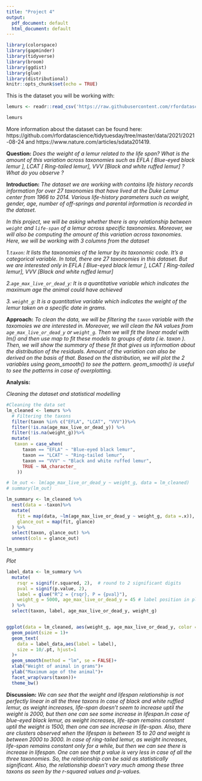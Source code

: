 ```yaml
---
title: "Project 4"
output:
  pdf_document: default
  html_document: default
---
```


```r
library(colorspace)
library(gapminder)
library(tidyverse)
library(broom)
library(ggdist)
library(glue)
library(distributional)
knitr::opts_chunk$set(echo = TRUE)
```

This is the dataset you will be working with:

```r
lemurs <- readr::read_csv('https://raw.githubusercontent.com/rfordatascience/tidytuesday/master/data/2021/2021-08-24/lemur_data.csv')

lemurs
```

More information about the dataset can be found here:
https://github.com/rfordatascience/tidytuesday/tree/master/data/2021/2021-08-24 and https://www.nature.com/articles/sdata201419.


**Question:** *Does the weight of a lemur related to the life span? What is the amount of this variation across taxonomies such as EFLA [ Blue-eyed black lemur ], LCAT [ Ring-tailed lemur], VVV [Black and white ruffed lemur] ?What do you observe ?*

**Introduction:** *The dataset we are working with contains life history records information for over 27 taxonomies that have lived at the Duke Lemur center from 1966 to 2014. Various life-history parameters such as weight, gender, age, number of off-springs and parental information is recorded in the dataset.*

*In this project, we will be asking whether there is any relationship between `weight` and `life-span` of a lemur across specific taxonomies. Moreover, we will also be computing the amount of this variation across taxonomies. Here, we will be working with 3 columns from the dataset*

*1.`taxon`: It lists the taxonomies of the lemur by its taxonomic code. It's a categorical variable. In total, there are 27 taxonomies in this dataset. But we are interested only in EFLA [ Blue-eyed black lemur ], LCAT [ Ring-tailed lemur], VVV [Black and white ruffed lemur]*

*2.`age_max_live_or_dead_y`: It is a quantitative variable which indicates the maximum age the animal could have achieved*

*3. `weight_g`: It is a quantitative variable which indicates the weight of the lemur taken on a specific date in grams.*

**Approach:** *To clean the data, we will be filtering the `taxon` variable with the taxomoies we are interested in. Moreover, we will clean the NA values from `age_max_live_or_dead_y` or `weight_g`. Then we will fit the linear model with lm() and then use map to fit these models to groups of data ( ie. taxon ). Then, we will show the summary of these fit that gives us information about the distribution of the residuals. Amount of the variation can also be derived on the basis of that. Based on the distribution, we will plot the 2 variables using geom_smooth() to see the pattern. geom_smooth() is useful to see the patterns in case of overplotting.*

**Analysis:**

*Cleaning the dataset and statistical modelling*

```r

#Cleaning the data set
lm_cleaned <- lemurs %>%
  # Filtering the taxons
  filter(taxon %in% c("EFLA", "LCAT", "VVV"))%>%
  filter(!is.na(age_max_live_or_dead_y)) %>%
  filter(!is.na(weight_g))%>%
  mutate(
   taxon = case_when(
      taxon == "EFLA" ~ "Blue-eyed black lemur",
      taxon == "LCAT" ~ "Ring-tailed lemur",
      taxon == "VVV" ~ "Black and white ruffed lemur",
      TRUE ~ NA_character_
    ))

# lm_out <- lm(age_max_live_or_dead_y ~ weight_g, data = lm_cleaned)
# summary(lm_out)

lm_summary <- lm_cleaned %>%
  nest(data = -taxon)%>%
  mutate(
    fit = map(data, ~lm(age_max_live_or_dead_y ~ weight_g, data =.x)),
    glance_out = map(fit, glance)
  ) %>%
  select(taxon, glance_out) %>%
  unnest(cols = glance_out)

lm_summary

```
*Plot*
```r

label_data <- lm_summary %>%
  mutate(
    rsqr = signif(r.squared, 2),  # round to 2 significant digits
    pval = signif(p.value, 2),
    label = glue("R^2 = {rsqr}, P = {pval}"),
    weight_g = 5000, age_max_live_or_dead_y = 45 # label position in plot
  ) %>%
  select(taxon, label, age_max_live_or_dead_y, weight_g)


ggplot(data = lm_cleaned, aes(weight_g, age_max_live_or_dead_y, color = taxon, na.rm = TRUE))+
  geom_point(size = 1)+
  geom_text(
    data = label_data,aes(label = label),
    size = 10/.pt, hjust=1
  )+
  geom_smooth(method = "lm", se = FALSE)+
  xlab("Weight of animal in grams")+
  ylab("Maximum age of the animal")+
  facet_wrap(vars(taxon))+
  theme_bw()

```

**Discussion:** 
*We can see that the weight and lifespan relationship is not perfectly linear in all the three taxons* 
*In case of black and white ruffled lemur, as weight increases, life-span doesn't seem to increase uptil the weight is 2000, but then one can see some increase in lifespan*.*In case of blue-eyed black lemur, as weight increases, life-span remains constant uptil the weight is 1500, then one can see increase in life-span.* *Also, there are clusters observed when the lifespan is between 15 to 20 and weight is between 2000 to 3000. In case of ring-tailed lemur, as weight increases, life-span remains constant only for a while, but then we can see there is increase in lifespan. One can see that p value is very less in case of all the three taxonomies. So, the relationship can be said as statistically significant. Also, the relationship doesn't vary much among these three taxons as seen by the r-squared values and p-values.*

